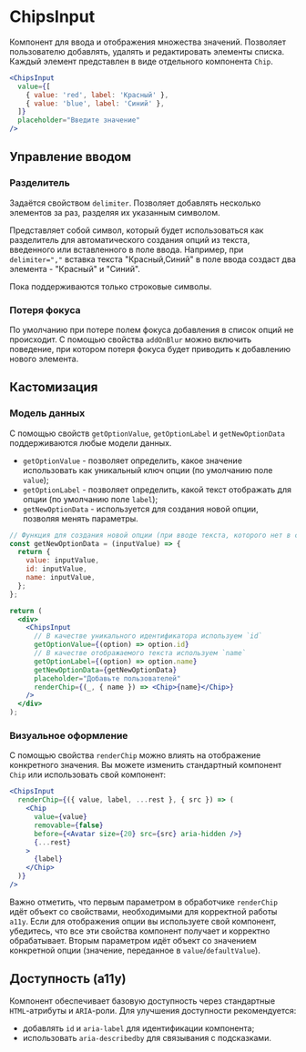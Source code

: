 <Overview>

# ChipsInput

Компонент для ввода и отображения множества значений.
Позволяет пользователю добавлять, удалять и редактировать элементы списка.
Каждый элемент представлен в виде отдельного компонента `Chip`.

</Overview>

```jsx
<ChipsInput
  value={[
    { value: 'red', label: 'Красный' },
    { value: 'blue', label: 'Синий' },
  ]}
  placeholder="Введите значение"
/>
```

## Управление вводом

### Разделитель

Задаётся свойством `delimiter`. Позволяет добавлять несколько элементов за раз, разделяя их указанным символом.

Представляет собой символ, который будет использоваться как разделитель для автоматического создания опций из текста,
введенного или вставленного в поле ввода. Например, при `delimiter=","` вставка текста "Красный,Синий" в поле ввода
создаст два элемента - "Красный" и "Синий".

Пока поддерживаются только строковые символы.

### Потеря фокуса

По умолчанию при потере полем фокуса добавления в список опций не происходит.
С помощью свойства `addOnBlur` можно включить поведение, при котором потеря фокуса будет приводить к добавлению нового элемента.

## Кастомизация

### Модель данных

С помощью свойств `getOptionValue`, `getOptionLabel` и `getNewOptionData` поддерживаются любые модели данных.

- `getOptionValue` - позволяет определить, какое значение использовать как уникальный ключ опции (по умолчанию поле `value`);
- `getOptionLabel` - позволяет определить, какой текст отображать для опции (по умолчанию поле `label`);
- `getNewOptionData` - используется для создания новой опции, позволяя менять параметры.

```jsx
// Функция для создания новой опции (при вводе текста, которого нет в списке)
const getNewOptionData = (inputValue) => {
  return {
    value: inputValue,
    id: inputValue,
    name: inputValue,
  };
};

return (
  <div>
    <ChipsInput
      // В качестве уникального идентификатора используем `id`
      getOptionValue={(option) => option.id}
      // В качестве отображаемого текста используем `name`
      getOptionLabel={(option) => option.name}
      getNewOptionData={getNewOptionData}
      placeholder="Добавьте пользователей"
      renderChip={(_, { name }) => <Chip>{name}</Chip>}
    />
  </div>
);
```

### Визуальное оформление

С помощью свойства `renderChip` можно влиять на отображение конкретного значения. Вы можете изменить
стандартный компонент `Chip` или использовать свой компонент:

```jsx
<ChipsInput
  renderChip={({ value, label, ...rest }, { src }) => (
    <Chip
      value={value}
      removable={false}
      before={<Avatar size={20} src={src} aria-hidden />}
      {...rest}
    >
      {label}
    </Chip>
  )}
/>
```

Важно отметить, что первым параметром в обработчике `renderChip` идёт объект со свойствами, необходимыми для
корректной работы `a11y`. Если для отображения опции вы используете свой компонент, убедитесь, что все эти свойства
компонент получает и корректно обрабатывает. Вторым параметром идёт объект со значением конкретной опции
(значение, переданное в `value`/`defaultValue`).

## Доступность (a11y)

Компонент обеспечивает базовую доступность через стандартные `HTML`-атрибуты и `ARIA`-роли. Для улучшения доступности рекомендуется:

- добавлять `id` и `aria-label` для идентификации компонента;
- использовать `aria-describedby` для связывания с подсказками.
